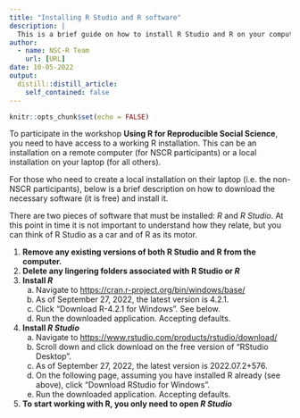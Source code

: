 ```yaml
---
title: "Installing R Studio and R software"
description: |
  This is a brief guide on how to install R Studio and R on your computer. If you work from a NSCR laptop, you can skip this guide because you can use the remote desktop server.
author:
  - name: NSC-R Team
    url: [URL]
date: 10-05-2022
output:
  distill::distill_article:
    self_contained: false
---
```


```r
knitr::opts_chunk$set(echo = FALSE)
```


To participate in the workshop **Using R for Reproducible Social Science**, you need to have access to a working R installation. This can be an installation on a remote computer (for NSCR participants) or a local installation on your laptop (for all others). 

For those who need to create a local installation on their laptop (i.e. the non-NSCR participants), below is a brief description on how to download the necessary software (it is free) and install it.

There are two pieces of software that must be installed: *R* and *R Studio*. At this point in time it is not important to understand how they relate, but you can think of R Studio as a car and of R as its motor. 

1. **Remove any existing versions of both R Studio and R from the computer.** 
2. **Delete any lingering folders associated with R Studio or *R***
3. **Install *R*** 
    a.	Navigate to [https://cran.r-project.org/bin/windows/base/](https://cran.r-project.org/bin/windows/base/)
    b.	As of September 27, 2022, the latest version is 4.2.1.
    c.	Click “Download R-4.2.1 for Windows”. See below.
    d.	Run the downloaded application. Accepting defaults.
4. **Install *R Studio***
    a.	Navigate to [https://www.rstudio.com/products/rstudio/download/](https://www.rstudio.com/products/rstudio/download/)
    b.	Scroll down and click download on the free version of “RStudio Desktop”.
    c.	As of September 27, 2022, the latest version is 2022.07.2+576.
    d.	On the following page, assuming you have installed R already (see above), click “Download RStudio for Windows”.
    e.	Run the downloaded application. Accepting defaults.
5. **To start working with R, you only need to open *R Studio***
